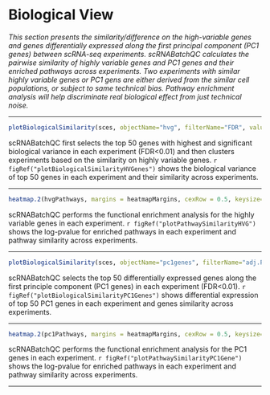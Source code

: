 # Biological View

*This section presents the similarity/difference on the high-variable genes and genes differentially expressed along the first principal component (PC1 genes) between scRNA-seq experiments. scRNABatchQC calculates the pairwise similarity of highly variable genes and PC1 genes and their enriched pathways across experiments. Two experiments with similar highly variable genes or PC1 gens are either derived from the similar cell populations, or subject to same technical bias. Pathway enrichment analysis will help discriminate real biological effect from just technical noise.*

<hr>

```r
plotBiologicalSimilarity(sces, objectName="hvg", filterName="FDR", valueName="bio", cexRow = 0.5, margins = heatmapMargins, keysize=heatmapKeysize, col=heatmapColors)
```

scRNABatchQC first selects the top 50 genes with highest and significant biological variance in each experiment (FDR<0.01) and then clusters experiments based on the similarity on highly variable genes. `r figRef("plotBiologicalSimilarityHVGenes")` shows the biological variance of top 50 genes in each experiment and their similarity across experiments.

<hr>


```r
heatmap.2(hvgPathways, margins = heatmapMargins, cexRow = 0.5, keysize=heatmapKeysize, col=heatmapPathwayColors)
```

scRNABatchQC performs the functional enrichment analysis for the highly variable genes in each experiment. `r figRef("plotPathwaySimilarityHVG")` shows the log-pvalue for enriched pathways in each experiment and pathway similarity across experiments.

<hr>

```r
plotBiologicalSimilarity(sces, objectName="pc1genes", filterName="adj.P.Val", valueName="logFC", cexRow = 0.5, margins = heatmapMargins, keysize=heatmapKeysize, col=heatmapColors)
```

scRNABatchQC selects the top 50 differentially expressed genes along the first principle component (PC1 genes) in each experiment (FDR<0.01). `r figRef("plotBiologicalSimilarityPC1Genes")` shows differential expression of top 50 PC1 genes in each experiment and genes similarity across experiments.

<hr>

```r
heatmap.2(pc1Pathways, margins = heatmapMargins, cexRow = 0.5, keysize=heatmapKeysize, col=heatmapPathwayColors)
```

scRNABatchQC performs the functional enrichment analysis for the PC1 genes in each experiment. `r figRef("plotPathwaySimilarityPC1Gene")` shows the log-pvalue for enriched pathways in each experiment and pathway similarity across experiments.

<hr>
